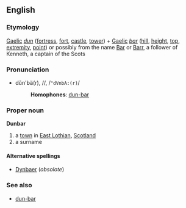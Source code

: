 ==English==
===Etymology===
[[Gaelic]] ''[[dun]]'' ([[fortress]], [[fort]], [[castle]], [[tower]]) + [[Gaelic]] ''[[bar]]'' ([[hill]], [[height]], [[top]], [[extremity]], [[point]]) or possibly from the name [[Bar]] or [[Barr]], a follower of Kenneth, a captain of the Scots

===Pronunciation===
*dŭn'bä(r), /{{IPAchar|ˈdʌnbɑː(r)}}/, /<tt>"dVnbA:(r)</tt>/
*:'''Homophones''': [[dun-bar]]<!-- stress may differ? -->
*:{{IPAchar|[[Rhymes:English:-ʌnbɑː(r)|Rhymes: -ʌnbɑː(r)]]}}

===Proper noun===
{{wikipedia}}
'''Dunbar'''

# a [[town]] in [[East Lothian]], [[Scotland]]
# a surname
{{seeCites}}

====Alternative spellings====
*[[Dynbaer]] (''obsolote'')<!-- first appears in this spelling in "Vita Wilfridi by Eddius", possibly aslo "Dynbær" -->

===See also===
*[[dun-bar]]<!-- a type of moth -->